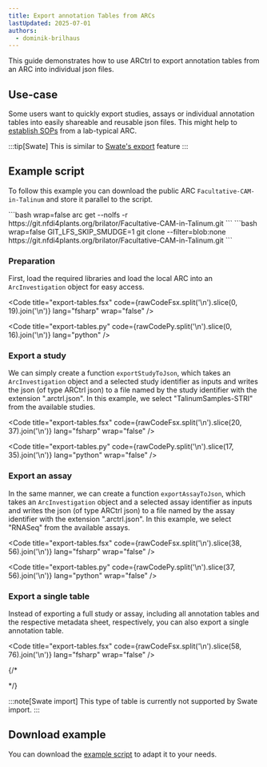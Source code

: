 ```yaml
---
title: Export annotation Tables from ARCs
lastUpdated: 2025-07-01
authors:
  - dominik-brilhaus
---
```




This guide demonstrates how to use ARCtrl to export annotation tables from an ARC into individual json files.

## Use-case

Some users want to quickly export studies, assays or individual annotation tables into easily shareable and reusable json files. 
This might help to [establish SOPs](/nfdi4plants.knowledgebase/arctrl/use-cases/create-arc-template/) from a lab-typical ARC.

:::tip[Swate]
This is similar to [Swate's export](/nfdi4plants.knowledgebase/swate/json/#export) feature
:::


## Example script

To follow this example you can download the public ARC `Facultative-CAM-in-Talinum` and store it parallel to the script.

  <Tabs>
    <TabItem label="via ARC Commander">
    ```bash wrap=false
    arc get --nolfs -r https://git.nfdi4plants.org/brilator/Facultative-CAM-in-Talinum.git
    ```
    </TabItem>
    <TabItem label="via git" icon="seti:git">
    ```bash wrap=false
    GIT_LFS_SKIP_SMUDGE=1 git clone --filter=blob:none https://git.nfdi4plants.org/brilator/Facultative-CAM-in-Talinum.git
    ```
    </TabItem>
  </Tabs>



### Preparation

First, load the required libraries and load the local ARC into an `ArcInvestigation` object for easy access.

<Tabs syncKey="pl">

<TabItem label="FSharp" icon='seti:f-sharp'>

  <Code
    title="export-tables.fsx"
    code={rawCodeFsx.split('\n').slice(0, 19).join('\n')}
    lang="fsharp"
    wrap="false"
  />

</TabItem>

<TabItem label="Python" icon='seti:python'>

  <Code
    title="export-tables.py"
    code={rawCodePy.split('\n').slice(0, 16).join('\n')}
    lang="python"
  />

</TabItem>
</Tabs>



### Export a study

We can simply create a function `exportStudyToJson`, which takes an `ArcInvestigation` object and a selected study identifier as inputs and writes the json (of type ARCtrl json) to a file named by the study identifier with the extension ".arctrl.json".
In this example, we select "TalinumSamples-STRI" from the available studies. 


<Tabs syncKey="pl">

<TabItem label="FSharp" icon='seti:f-sharp'>

  <Code
    title="export-tables.fsx"
    code={rawCodeFsx.split('\n').slice(20, 37).join('\n')}
    lang="fsharp"
    wrap="false"
  />

</TabItem>

<TabItem label="Python" icon='seti:python'>

  <Code
    title="export-tables.py"
    code={rawCodePy.split('\n').slice(17, 35).join('\n')}
    lang="python"
    wrap="false"
  />

</TabItem>
</Tabs>


### Export an assay

In the same manner, we can create a function `exportAssayToJson`, which takes an `ArcInvestigation` object and a selected assay identifier as inputs and writes the json (of type ARCtrl json) to a file named by the assay identifier with the extension ".arctrl.json".
In this example, we select "RNASeq" from the available assays. 


<Tabs syncKey="pl">

<TabItem label="FSharp" icon='seti:f-sharp'>

  <Code
    title="export-tables.fsx"
    code={rawCodeFsx.split('\n').slice(38, 56).join('\n')}
    lang="fsharp"
    wrap="false"
  />

</TabItem>

<TabItem label="Python" icon='seti:python'>

  <Code
    title="export-tables.py"
    code={rawCodePy.split('\n').slice(37, 56).join('\n')}
    lang="python"
    wrap="false"
  />

</TabItem>
</Tabs>



### Export a single table

Instead of exporting a full study or assay, including all annotation tables and the respective metadata sheet, respectively, you can also export a single annotation table.



<Tabs syncKey="pl">

<TabItem label="FSharp" icon='seti:f-sharp'>

  <Code
    title="export-tables.fsx"
    code={rawCodeFsx.split('\n').slice(58, 76).join('\n')}
    lang="fsharp"
    wrap="false"
  />

</TabItem>

{/* <TabItem label="Python" icon='seti:python'>

</TabItem> */}
</Tabs>


:::note[Swate import]
This type of table is currently not supported by Swate import.
:::

## Download example

You can download the <a href="/nfdi4plants.knowledgebase/arctrl/use-cases/export-tables.zip">example script</a> to adapt it to your needs.
